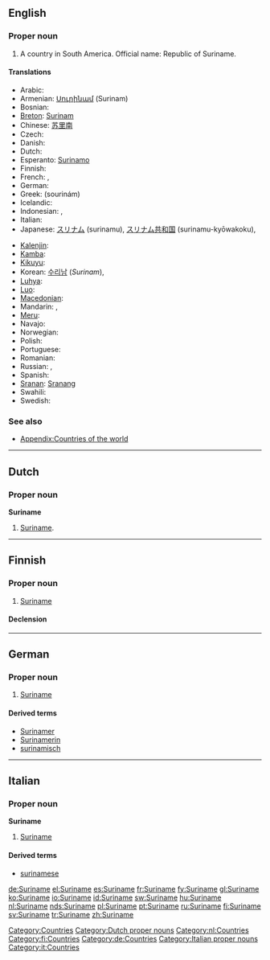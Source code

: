 ==English==
{{wikipedia}}

===Proper noun===
{{en-proper noun}}

# A country in South America. Official name: Republic of Suriname.

====Translations====
{{trans-top|country}}
* Arabic: {{t|ar|سورينام|m|tr=surinaam|sc=Arab}}
* Armenian: [[Սուրինամ]] (Surinam)
* Bosnian: {{t-|bs|Surinam|m}}
* [[Breton]]: [[Surinam]]
* Chinese: [[苏里南]]
* Czech: {{t-|cs|Surinam|m}}
* Danish: {{t-|da|Surinam}}
* Dutch: {{t+|nl|Suriname}}
* Esperanto: [[Surinamo]]
* Finnish: {{t+|fi|Suriname}}
* French: {{t+|fr|Surinam|m}}, {{t+|fr|Suriname|m}}
* German: {{t+|de|Surinam}}
* Greek: {{t|el|Σουρινάμ|n|sc=Grek}} (sourinám)
* Icelandic: {{t|is|Súrínam|n}}
* Indonesian: {{t+|id|Suriname|xs=Indonesian}}, {{t-|id|Surinam|xs=Indonesian}}
* Italian: {{t-|it|Suriname}}
* Japanese: [[スリナム]] (surinamu), [[スリナム]][[共和国]] (surinamu-kyōwakoku),  {{t|ja|スリナム|tr=Surinamu|sc=Jpan}}
{{trans-mid}}
* [[Kalenjin]]: {{tø|kln|Surinam}}
* [[Kamba]]: {{tø|kam|Surinamu}}
* [[Kikuyu]]: {{tø|ki|Surinamu}}
* Korean: [[수리남]] (''Surinam''),  {{t|ko|수리남|tr=Surinam|sc=Kore}}
* [[Luhya]]: {{tø|luy|Surinamu}}
* [[Luo]]: {{tø|luo|Surinam}}
* [[Macedonian]]: {{t|mk|Суринам|m|tr=Súrinam|sc=Cyrl|xs=Macedonian}}
* Mandarin: {{t|zh|蘇里南|sc=Hani}},  {{t|zh|苏里南|tr=Sūlǐnán|sc=Hani}}
* [[Meru]]: {{tø|mer|Surinamu}}
* Navajo: {{tø|nv|Sówinam}}
* Norwegian: {{t-|no|Surinam}}
* Polish: {{t+|pl|Surinam}}
* Portuguese: {{t+|pt|Suriname}}
* Romanian: {{t-|ro|Surinam|n}}
* Russian: {{t+|ru|Суринам|sc=Cyrl}},  {{t|ru|Суринам|m|tr=Surinám|sc=Cyrl}}
* Spanish: {{t+|es|Surinam}}
* [[Sranan]]: [[Sranang]]
* Swahili: {{t+|sw|Surinamu|xs=Swahili}}
* Swedish: {{t-|sv|Surinam}}
{{trans-bottom}}

===See also===
* [[Appendix:Countries of the world]]

[[Category:Countries]]

----

==Dutch==

===Proper noun===
'''Suriname''' {{n}}

# [[#English|Suriname]].

[[Category:Dutch proper nouns]]
[[Category:nl:Countries]]

----

==Finnish==
{{wikipedia|lang=fi}}

===Proper noun===
{{infl|fi|proper noun}}

# [[#English|Suriname]]

====Declension====
{{fi-decl-nalle|Surinam|np=1}}

[[Category:fi:Countries]]

----

==German==
{{wikipedia|lang=de}}

===Proper noun===
{{infl|de|proper noun|g=n}}

# [[#English|Suriname]]

====Derived terms====
* [[Surinamer]]
* [[Surinamerin]]
* [[surinamisch]]

[[Category:de:Countries]]

----

==Italian==
{{wikipedia|lang=it}}

===Proper noun===
'''Suriname''' {{m}}

# [[#English|Suriname]]

====Derived terms====
* [[surinamese]]

[[Category:Italian proper nouns]]
[[Category:it:Countries]]

[[de:Suriname]]
[[el:Suriname]]
[[es:Suriname]]
[[fr:Suriname]]
[[fy:Suriname]]
[[gl:Suriname]]
[[ko:Suriname]]
[[io:Suriname]]
[[id:Suriname]]
[[sw:Suriname]]
[[hu:Suriname]]
[[nl:Suriname]]
[[nds:Suriname]]
[[pl:Suriname]]
[[pt:Suriname]]
[[ru:Suriname]]
[[fi:Suriname]]
[[sv:Suriname]]
[[tr:Suriname]]
[[zh:Suriname]]